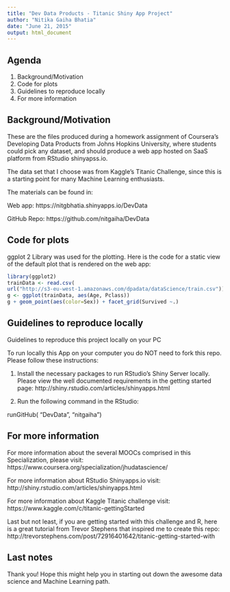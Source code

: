 ```yaml
---
title: "Dev Data Products - Titanic Shiny App Project"
author: "Nitika Gaiha Bhatia"
date: "June 21, 2015"
output: html_document
---
```


## Agenda

1. Background/Motivation
2. Code for plots
3. Guidelines to reproduce locally
4. For more information


## Background/Motivation

These are the files produced during a homework assignment of Coursera's Developing Data Products from Johns Hopkins University, where students could pick any dataset, and should produce a web app hosted on SaaS platform from RStudio shinyapss.io.

The data set that I choose was from Kaggle's Titanic Challenge, since this is a starting point for many Machine Learning enthusiasts. 

The materials can be found in:

Web app:  https://nitgbhatia.shinyapps.io/DevData

GitHub Repo: https://github.com/nitgaiha/DevData



## Code for plots

ggplot 2 Library was used for the plotting. Here is the code for a static view of the default plot that is rendered on the web app:
```r
library(ggplot2)
trainData <- read.csv(
url("http://s3-eu-west-1.amazonaws.com/dpadata/dataScience/train.csv"))
g <- ggplot(trainData, aes(Age, Pclass))
g + geom_point(aes(color=Sex)) + facet_grid(Survived ~.)
```

 

## Guidelines to reproduce locally

Guidelines to reproduce this project locally on your PC

To run locally this App on your computer you do NOT need to fork this repo. Please follow these instructions:

1. Install the necessary packages to run RStudio's Shiny Server locally. Please view the well documented requirements in the getting started page: http://shiny.rstudio.com/articles/shinyapps.html

2. Run the following command in the RStudio:

 runGitHub( "DevData", "nitgaiha")

## For more information
For more information about the several MOOCs comprised in this Specialization, please visit:
https://www.coursera.org/specialization/jhudatascience/

For more information about RStudio Shinyapps.io visit:
http://shiny.rstudio.com/articles/shinyapps.html

For more information about Kaggle Titanic challenge visit:
https://www.kaggle.com/c/titanic-gettingStarted

Last but not least, if you are getting started with this challenge and R, here is a great tutorial from Trevor Stephens that inspired me to create this repo:
http://trevorstephens.com/post/72916401642/titanic-getting-started-with


## Last notes

Thank you! 
Hope this might help you in starting out down the awesome data science and Machine Learning path.
